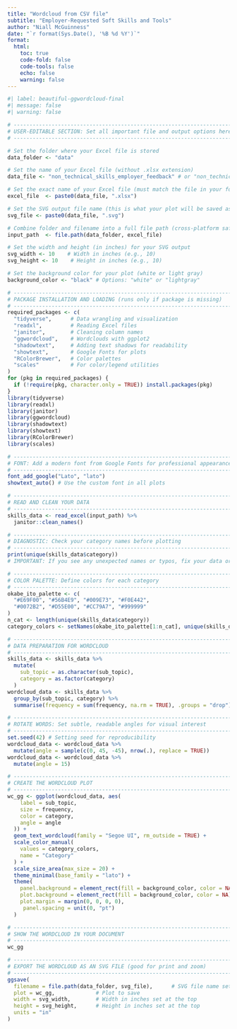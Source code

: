 ```yaml
---
title: "Wordcloud from CSV file"
subtitle: "Employer-Requested Soft Skills and Tools"
author: "Niall McGuinness"
date: "`r format(Sys.Date(), '%B %d %Y')`"
format:
  html:
    toc: true
    code-fold: false
    code-tools: false
    echo: false
    warning: false
---
```


```r
#| label: beautiful-ggwordcloud-final
#| message: false
#| warning: false

# ---------------------------------------------------------------------------
# USER-EDITABLE SECTION: Set all important file and output options here!
# ---------------------------------------------------------------------------

# Set the folder where your Excel file is stored
data_folder <- "data"

# Set the name of your Excel file (without .xlsx extension)
data_file <- "non_technical_skills_employer_feedback" # or "non_technical_skills_employer_feedback"

# Set the exact name of your Excel file (must match the file in your folder)
excel_file  <- paste0(data_file, ".xlsx")

# Set the SVG output file name (this is what your plot will be saved as)
svg_file <- paste0(data_file, ".svg")

# Combine folder and filename into a full file path (cross-platform safe)
input_path  <- file.path(data_folder, excel_file)

# Set the width and height (in inches) for your SVG output
svg_width <- 10    # Width in inches (e.g., 10)
svg_height <- 10    # Height in inches (e.g., 10)

# Set the background color for your plot (white or light gray)
background_color <- "black" # Options: "white" or "lightgray"

# ---------------------------------------------------------------------------
# PACKAGE INSTALLATION AND LOADING (runs only if package is missing)
# ---------------------------------------------------------------------------
required_packages <- c(
  "tidyverse",      # Data wrangling and visualization
  "readxl",         # Reading Excel files
  "janitor",        # Cleaning column names
  "ggwordcloud",    # Wordclouds with ggplot2
  "shadowtext",     # Adding text shadows for readability
  "showtext",       # Google Fonts for plots
  "RColorBrewer",   # Color palettes
  "scales"          # For color/legend utilities
)
for (pkg in required_packages) {
  if (!require(pkg, character.only = TRUE)) install.packages(pkg)
}
library(tidyverse)
library(readxl)
library(janitor)
library(ggwordcloud)
library(shadowtext)
library(showtext)
library(RColorBrewer)
library(scales)

# ---------------------------------------------------------------------------
# FONT: Add a modern font from Google Fonts for professional appearance
# ---------------------------------------------------------------------------
font_add_google("Lato", "lato")
showtext_auto() # Use the custom font in all plots

# ---------------------------------------------------------------------------
# READ AND CLEAN YOUR DATA
# ---------------------------------------------------------------------------
skills_data <- read_excel(input_path) %>%
  janitor::clean_names()

# ---------------------------------------------------------------------------
# DIAGNOSTIC: Check your category names before plotting
# ---------------------------------------------------------------------------
print(unique(skills_data$category))
# IMPORTANT: If you see any unexpected names or typos, fix your data or palette!

# ---------------------------------------------------------------------------
# COLOR PALETTE: Define colors for each category
# ---------------------------------------------------------------------------
okabe_ito_palette <- c(
  "#E69F00", "#56B4E9", "#009E73", "#F0E442",
  "#0072B2", "#D55E00", "#CC79A7", "#999999"
)
n_cat <- length(unique(skills_data$category))
category_colors <- setNames(okabe_ito_palette[1:n_cat], unique(skills_data$category))

# ---------------------------------------------------------------------------
# DATA PREPARATION FOR WORDCLOUD
# ---------------------------------------------------------------------------
skills_data <- skills_data %>%
  mutate(
    sub_topic = as.character(sub_topic),
    category = as.factor(category)
  )
wordcloud_data <- skills_data %>%
  group_by(sub_topic, category) %>%
  summarise(frequency = sum(frequency, na.rm = TRUE), .groups = "drop")

# ---------------------------------------------------------------------------
# ROTATE WORDS: Set subtle, readable angles for visual interest
# ---------------------------------------------------------------------------
set.seed(42) # Setting seed for reproducibility
wordcloud_data <- wordcloud_data %>%
  mutate(angle = sample(c(0, 45, -45), nrow(.), replace = TRUE))
wordcloud_data <- wordcloud_data %>%
  mutate(angle = 15)

# ---------------------------------------------------------------------------
# CREATE THE WORDCLOUD PLOT
# ---------------------------------------------------------------------------
wc_gg <- ggplot(wordcloud_data, aes(
    label = sub_topic,
    size = frequency,
    color = category,
    angle = angle
  )) +
  geom_text_wordcloud(family = "Segoe UI", rm_outside = TRUE) +
  scale_color_manual(
    values = category_colors,
    name = "Category"
  ) +
  scale_size_area(max_size = 20) +
  theme_minimal(base_family = "lato") +
  theme(
    panel.background = element_rect(fill = background_color, color = NA),
    plot.background = element_rect(fill = background_color, color = NA),
    plot.margin = margin(0, 0, 0, 0),
     panel.spacing = unit(0, "pt")
  ) 

# ---------------------------------------------------------------------------
# SHOW THE WORDCLOUD IN YOUR DOCUMENT
# ---------------------------------------------------------------------------
wc_gg

# ---------------------------------------------------------------------------
# EXPORT THE WORDCLOUD AS AN SVG FILE (good for print and zoom)
# ---------------------------------------------------------------------------
ggsave(
  filename = file.path(data_folder, svg_file),      # SVG file name set at the top!
  plot = wc_gg,             # Plot to save
  width = svg_width,        # Width in inches set at the top
  height = svg_height,      # Height in inches set at the top
  units = "in"
)


```

